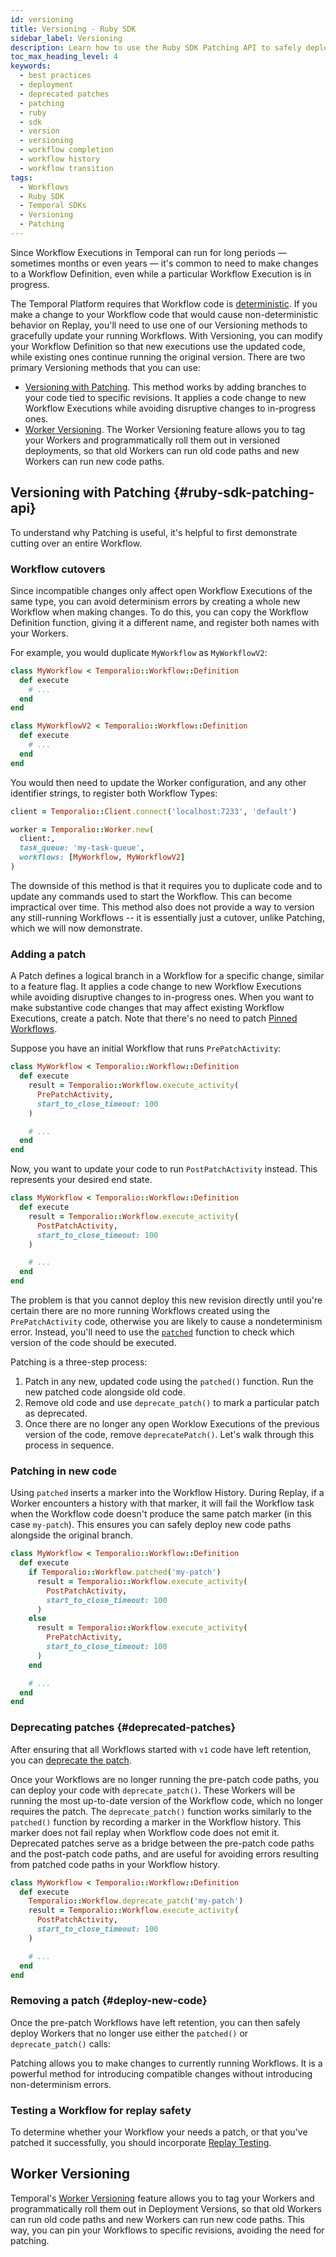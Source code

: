 ```yaml
---
id: versioning
title: Versioning - Ruby SDK
sidebar_label: Versioning
description: Learn how to use the Ruby SDK Patching API to safely deploy new code versions, handle deprecated patches, and manage Workflow activities using Temporal for long-running tasks.
toc_max_heading_level: 4
keywords:
  - best practices
  - deployment
  - deprecated patches
  - patching
  - ruby
  - sdk
  - version
  - versioning
  - workflow completion
  - workflow history
  - workflow transition
tags:
  - Workflows
  - Ruby SDK
  - Temporal SDKs
  - Versioning
  - Patching
---
```


Since Workflow Executions in Temporal can run for long periods — sometimes months or even years — it's common to need to make changes to a Workflow Definition, even while a particular Workflow Execution is in progress.

The Temporal Platform requires that Workflow code is [deterministic](/workflow-definition#deterministic-constraints).
If you make a change to your Workflow code that would cause non-deterministic behavior on Replay, you'll need to use one of our Versioning methods to gracefully update your running Workflows.
With Versioning, you can modify your Workflow Definition so that new executions use the updated code, while existing ones continue running the original version.
There are two primary Versioning methods that you can use:

- [Versioning with Patching](#ruby-sdk-patching-api). This method works by adding branches to your code tied to specific revisions. It applies a code change to new Workflow Executions while avoiding disruptive changes to in-progress ones.
- [Worker Versioning](/production-deployment/worker-deployments/worker-versioning). The Worker Versioning feature allows you to tag your Workers and programmatically roll them out in versioned deployments, so that old Workers can run old code paths and new Workers can run new code paths.

## Versioning with Patching {#ruby-sdk-patching-api}

To understand why Patching is useful, it's helpful to first demonstrate cutting over an entire Workflow.

### Workflow cutovers

Since incompatible changes only affect open Workflow Executions of the same type, you can avoid determinism errors by creating a whole new Workflow when making changes.
To do this, you can copy the Workflow Definition function, giving it a different name, and register both names with your Workers.

For example, you would duplicate `MyWorkflow` as `MyWorkflowV2`:

```ruby
class MyWorkflow < Temporalio::Workflow::Definition
  def execute
    # ...
  end
end

class MyWorkflowV2 < Temporalio::Workflow::Definition
  def execute
    # ...
  end
end
```

You would then need to update the Worker configuration, and any other identifier strings, to register both Workflow Types:

```ruby
client = Temporalio::Client.connect('localhost:7233', 'default')

worker = Temporalio::Worker.new(
  client:,
  task_queue: 'my-task-queue',
  workflows: [MyWorkflow, MyWorkflowV2]
)
```

The downside of this method is that it requires you to duplicate code and to update any commands used to start the Workflow.
This can become impractical over time.
This method also does not provide a way to version any still-running Workflows -- it is essentially just a cutover, unlike Patching, which we will now demonstrate.

### Adding a patch

A Patch defines a logical branch in a Workflow for a specific change, similar to a feature flag.
It applies a code change to new Workflow Executions while avoiding disruptive changes to in-progress ones.
When you want to make substantive code changes that may affect existing Workflow Executions, create a patch. Note that there's no need to patch [Pinned Workflows](/encyclopedia/workers/worker-versioning).

Suppose you have an initial Workflow that runs `PrePatchActivity`:

```ruby
class MyWorkflow < Temporalio::Workflow::Definition
  def execute
    result = Temporalio::Workflow.execute_activity(
      PrePatchActivity,
      start_to_close_timeout: 100
    )

    # ...
  end
end
```

Now, you want to update your code to run `PostPatchActivity` instead. This represents your desired end state.

```ruby
class MyWorkflow < Temporalio::Workflow::Definition
  def execute
    result = Temporalio::Workflow.execute_activity(
      PostPatchActivity,
      start_to_close_timeout: 100
    )

    # ...
  end
end
```

The problem is that you cannot deploy this new revision directly until you're certain there are no more running Workflows created using the `PrePatchActivity` code, otherwise you are likely to cause a nondeterminism error.
Instead, you'll need to use the [`patched`](https://ruby.temporal.io/Temporalio/Workflow.html#patched-class_method) function to check which version of the code should be executed.

Patching is a three-step process:

1. Patch in any new, updated code using the `patched()` function. Run the new patched code alongside old code.
2. Remove old code and use `deprecate_patch()` to mark a particular patch as deprecated.
3. Once there are no longer any open Worklow Executions of the previous version of the code, remove `deprecatePatch()`.
   Let's walk through this process in sequence.

### Patching in new code

Using `patched` inserts a marker into the Workflow History.
During Replay, if a Worker encounters a history with that marker, it will fail the Workflow task when the Workflow code doesn't produce the same patch marker (in this case `my-patch`).
This ensures you can safely deploy new code paths alongside the original branch.

```ruby
class MyWorkflow < Temporalio::Workflow::Definition
  def execute
    if Temporalio::Workflow.patched('my-patch')
      result = Temporalio::Workflow.execute_activity(
        PostPatchActivity,
        start_to_close_timeout: 100
      )
    else
      result = Temporalio::Workflow.execute_activity(
        PrePatchActivity,
        start_to_close_timeout: 100
      )
    end

    # ...
  end
end
```

### Deprecating patches {#deprecated-patches}

After ensuring that all Workflows started with `v1` code have left retention, you can [deprecate the patch](https://ruby.temporal.io/Temporalio/Workflow.html#deprecate_patch-class_method).

Once your Workflows are no longer running the pre-patch code paths, you can deploy your code with `deprecate_patch()`.
These Workers will be running the most up-to-date version of the Workflow code, which no longer requires the patch.
The `deprecate_patch()` function works similarly to the `patched()` function by recording a marker in the Workflow history.
This marker does not fail replay when Workflow code does not emit it.
Deprecated patches serve as a bridge between the pre-patch code paths and the post-patch code paths, and are useful for avoiding errors resulting from patched code paths in your Workflow history.

```ruby
class MyWorkflow < Temporalio::Workflow::Definition
  def execute
    Temporalio::Workflow.deprecate_patch('my-patch')
    result = Temporalio::Workflow.execute_activity(
      PostPatchActivity,
      start_to_close_timeout: 100
    )

    # ...
  end
end
```

### Removing a patch {#deploy-new-code}

Once the pre-patch Workflows have left retention, you can then safely deploy Workers that no longer use either the `patched()` or `deprecate_patch()` calls:

Patching allows you to make changes to currently running Workflows.
It is a powerful method for introducing compatible changes without introducing non-determinism errors.

### Testing a Workflow for replay safety

To determine whether your Workflow your needs a patch, or that you've patched it successfully, you should incorporate [Replay Testing](/develop/ruby/testing-suite#replay-test).

## Worker Versioning

Temporal's [Worker Versioning](/production-deployment/worker-deployments/worker-versioning) feature allows you to tag your Workers and programmatically roll them out in Deployment Versions, so that old Workers can run old code paths and new Workers can run new code paths. This way, you can pin your Workflows to specific revisions, avoiding the need for patching.
